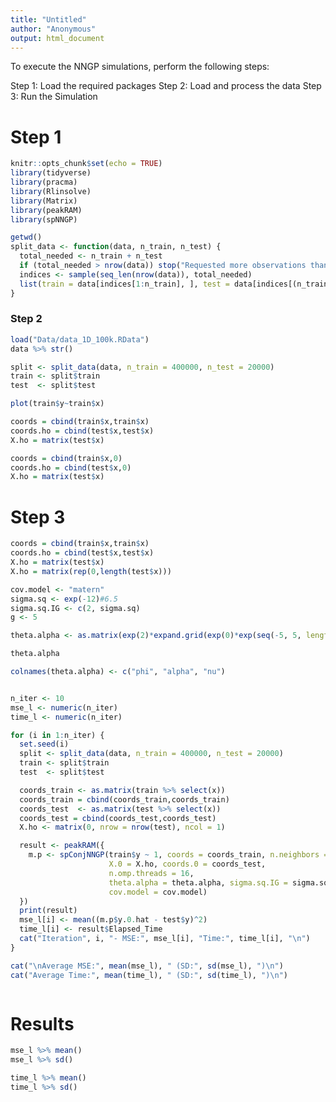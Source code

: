 ---
title: "Untitled"
author: "Anonymous"
output: html_document
---

To execute the NNGP simulations, perform the following steps:

Step 1: Load the required packages
Step 2: Load and process the data
Step 3: Run the Simulation



# Step 1
```{r setup, include=FALSE}
knitr::opts_chunk$set(echo = TRUE)
library(tidyverse)
library(pracma)
library(Rlinsolve)
library(Matrix)
library(peakRAM)
library(spNNGP)

getwd()
split_data <- function(data, n_train, n_test) {
  total_needed <- n_train + n_test
  if (total_needed > nrow(data)) stop("Requested more observations than available")
  indices <- sample(seq_len(nrow(data)), total_needed)
  list(train = data[indices[1:n_train], ], test = data[indices[(n_train + 1):total_needed], ])
}
```


### Step 2

```{r data prep}
load("Data/data_1D_100k.RData")
data %>% str()

split <- split_data(data, n_train = 400000, n_test = 20000)
train <- split$train
test  <- split$test

plot(train$y~train$x)

coords = cbind(train$x,train$x)
coords.ho = cbind(test$x,test$x)
X.ho = matrix(test$x)

coords = cbind(train$x,0)
coords.ho = cbind(test$x,0)
X.ho = matrix(test$x)

```



# Step 3
```{r}
coords = cbind(train$x,train$x)
coords.ho = cbind(test$x,test$x)
X.ho = matrix(test$x)
X.ho = matrix(rep(0,length(test$x)))

cov.model <- "matern"
sigma.sq <- exp(-12)#6.5
sigma.sq.IG <- c(2, sigma.sq)
g <- 5

theta.alpha <- as.matrix(exp(2)*expand.grid(exp(0)*exp(seq(-5, 5, length.out=g)), exp(0)*exp(seq(-5, 5, length.out=g)), 1.5/exp(2)))

theta.alpha

colnames(theta.alpha) <- c("phi", "alpha", "nu")


n_iter <- 10
mse_l <- numeric(n_iter)
time_l <- numeric(n_iter)

for (i in 1:n_iter) {
  set.seed(i)
  split <- split_data(data, n_train = 400000, n_test = 20000)
  train <- split$train
  test  <- split$test

  coords_train <- as.matrix(train %>% select(x))
  coords_train = cbind(coords_train,coords_train)
  coords_test  <- as.matrix(test %>% select(x))
  coords_test = cbind(coords_test,coords_test)
  X.ho <- matrix(0, nrow = nrow(test), ncol = 1)

  result <- peakRAM({
    m.p <- spConjNNGP(train$y ~ 1, coords = coords_train, n.neighbors = 25,
                      X.0 = X.ho, coords.0 = coords_test,
                      n.omp.threads = 16,
                      theta.alpha = theta.alpha, sigma.sq.IG = sigma.sq.IG,
                      cov.model = cov.model)
  })
  print(result)
  mse_l[i] <- mean((m.p$y.0.hat - test$y)^2)
  time_l[i] <- result$Elapsed_Time
  cat("Iteration", i, "- MSE:", mse_l[i], "Time:", time_l[i], "\n")
}

cat("\nAverage MSE:", mean(mse_l), " (SD:", sd(mse_l), ")\n")
cat("Average Time:", mean(time_l), " (SD:", sd(time_l), ")\n")



```


# Results

```{r}
mse_l %>% mean()
mse_l %>% sd()

time_l %>% mean()
time_l %>% sd()

```




